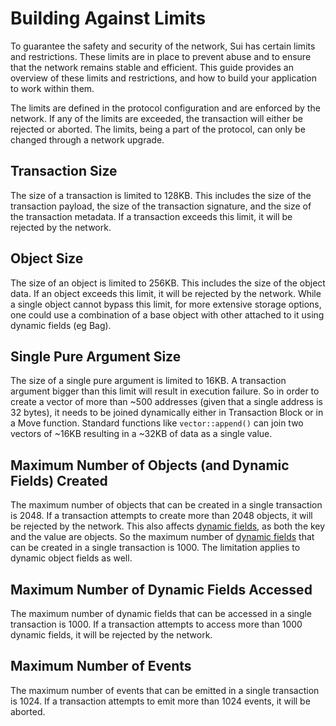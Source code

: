 # Building Against Limits

To guarantee the safety and security of the network, Sui has certain limits and restrictions. These
limits are in place to prevent abuse and to ensure that the network remains stable and efficient.
This guide provides an overview of these limits and restrictions, and how to build your application
to work within them.

The limits are defined in the protocol configuration and are enforced by the network. If any of the
limits are exceeded, the transaction will either be rejected or aborted. The limits, being a part of
the protocol, can only be changed through a network upgrade.

## Transaction Size

The size of a transaction is limited to 128KB. This includes the size of the transaction payload,
the size of the transaction signature, and the size of the transaction metadata. If a transaction
exceeds this limit, it will be rejected by the network.

## Object Size

The size of an object is limited to 256KB. This includes the size of the object data. If an object
exceeds this limit, it will be rejected by the network. While a single object cannot bypass this
limit, for more extensive storage options, one could use a combination of a base object with other
attached to it using dynamic fields (eg Bag).

## Single Pure Argument Size

The size of a single pure argument is limited to 16KB. A transaction argument bigger than this limit
will result in execution failure. So in order to create a vector of more than ~500 addresses (given
that a single address is 32 bytes), it needs to be joined dynamically either in Transaction Block or
in a Move function. Standard functions like `vector::append()` can join two vectors of ~16KB
resulting in a ~32KB of data as a single value.

## Maximum Number of Objects (and Dynamic Fields) Created

The maximum number of objects that can be created in a single transaction is 2048. If a transaction
attempts to create more than 2048 objects, it will be rejected by the network. This also affects
[dynamic fields](./../programmability/dynamic-fields), as both the key and the value are objects.
So the maximum number of [dynamic fields](./../programmability/dynamic-fields) that can be
created in a single transaction is 1000. The limitation applies to dynamic object fields as well.

## Maximum Number of Dynamic Fields Accessed

The maximum number of dynamic fields that can be accessed in a single transaction is 1000. If a
transaction attempts to access more than 1000 dynamic fields, it will be rejected by the network.

## Maximum Number of Events

The maximum number of events that can be emitted in a single transaction is 1024. If a transaction
attempts to emit more than 1024 events, it will be aborted.
